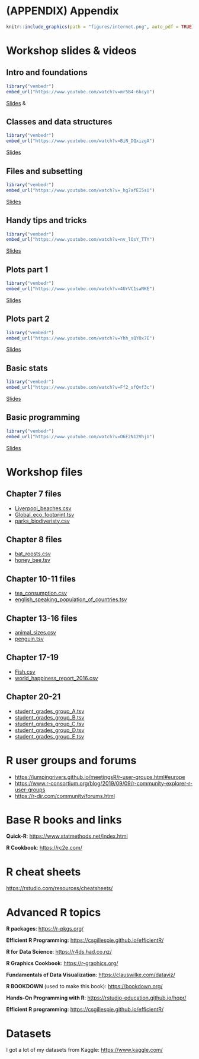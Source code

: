 # (APPENDIX) Appendix {.unnumbered}

```r
knitr::include_graphics(path = "figures/internet.png", auto_pdf = TRUE)
```

# Workshop slides & videos

## Intro and foundations

```r
library("vembedr")
embed_url("https://www.youtube.com/watch?v=mr5B4-6kcyU")
```

[Slides](https://neof-workshops.github.io/R_j4c0xh/downloads/Intro_to_R_1_intro_and_foundations.pdf) &

## Classes and data structures

```r
library("vembedr")
embed_url("https://www.youtube.com/watch?v=BiN_DQxizgA")
```

[Slides](https://neof-workshops.github.io/R_j4c0xh/downloads/Intro_to_R_2_classess_and_data_structures.pdf)

## Files and subsetting

```r
library("vembedr")
embed_url("https://www.youtube.com/watch?v=_hg7afEI5sU")
```

[Slides](https://neof-workshops.github.io/R_j4c0xh/downloads/Intro_to_R_3_files_sand_subsetting_data.pdf)

## Handy tips and tricks

```r
library("vembedr")
embed_url("https://www.youtube.com/watch?v=nv_lOsY_TTY")
```

[Slides](https://neof-workshops.github.io/R_j4c0xh/downloads/Intro_to_R_4_handy_tips_and_tricks.pdf)

## Plots part 1

```r
library("vembedr")
embed_url("https://www.youtube.com/watch?v=4UrVC1saNKE")
```

[Slides](https://neof-workshops.github.io/R_j4c0xh/downloads/Intro_to_R_5_plots_1.pdf)

## Plots part 2

```r
library("vembedr")
embed_url("https://www.youtube.com/watch?v=Yhh_sQYOx7E")
```

[Slides](https://neof-workshops.github.io/R_j4c0xh/downloads/Intro_to_R_6_plots_2.pdf)

## Basic stats

```r
library("vembedr")
embed_url("https://www.youtube.com/watch?v=Ff2_sfQvf3c")
```

[Slides](https://neof-workshops.github.io/R_j4c0xh/downloads/Intro_to_R_7_basic_stats.pdf)

## Basic programming

```r
library("vembedr")
embed_url("https://www.youtube.com/watch?v=O6F2N12VhjU")
```

[Slides](https://neof-workshops.github.io/R_j4c0xh/downloads/Intro_to_R_8_basic_programming.pdf)

# Workshop files {#workshopfiles}

## Chapter 7 files

- [Liverpool_beaches.csv](https://neof-workshops.github.io/R_j4c0xh/downloads/Liverpool_beaches.csv)
- [Global_eco_footprint.tsv](https://neof-workshops.github.io/R_j4c0xh/downloads/Global_eco_footprint.tsv)
- [parks_biodiveristy.csv](https://neof-workshops.github.io/R_j4c0xh/downloads/parks_biodiveristy.csv)

## Chapter 8 files

-   [bat_roosts.csv](https://neof-workshops.github.io/R_j4c0xh/downloads/bat_roosts.csv)
-   [honey_bee.tsv](https://neof-workshops.github.io/R_j4c0xh/downloads/honey_bee.tsv)

## Chapter 10-11 files

-   [tea_consumption.csv](https://neof-workshops.github.io/R_j4c0xh/downloads/tea_consumption.csv)
-   [english_speaking_population_of_countries.tsv](https://neof-workshops.github.io/R_j4c0xh/downloads/english_speaking_population_of_countries.tsv)

## Chapter 13-16 files

-   [animal_sizes.csv](https://neof-workshops.github.io/R_j4c0xh/downloads/animal_sizes.csv)
-   [penguin.tsv](https://neof-workshops.github.io/R_j4c0xh/downloads/penguin.tsv)

## Chapter 17-19

-   [Fish.csv](https://neof-workshops.github.io/R_j4c0xh/downloads/Fish.csv)
-   [world_happiness_report_2016.csv](https://neof-workshops.github.io/R_j4c0xh/downloads/world_happiness_report_2016.csv)

## Chapter 20-21

-   [student_grades_group_A.tsv](https://neof-workshops.github.io/R_j4c0xh/downloads/student_grades_group_A.tsv)
-   [student_grades_group_B.tsv](https://neof-workshops.github.io/R_j4c0xh/downloads/student_grades_group_B.tsv)
-   [student_grades_group_C.tsv](https://neof-workshops.github.io/R_j4c0xh/downloads/student_grades_group_C.tsv)
-   [student_grades_group_D.tsv](https://neof-workshops.github.io/R_j4c0xh/downloads/student_grades_group_D.tsv)
-   [student_grades_group_E.tsv](https://neof-workshops.github.io/R_j4c0xh/downloads/student_grades_group_E.tsv)

# R user groups and forums

-   <https://jumpingrivers.github.io/meetingsR/r-user-groups.html#europe>
-   <https://www.r-consortium.org/blog/2019/09/09/r-community-explorer-r-user-groups>
-   <https://r-dir.com/community/forums.html>

# Base R books and links

**Quick-R**: <https://www.statmethods.net/index.html>

**R Cookbook**: <https://rc2e.com/>

# R cheat sheets

<https://rstudio.com/resources/cheatsheets/>

# Advanced R topics

**R packages**: <https://r-pkgs.org/>

**Efficient R Programming**: <https://csgillespie.github.io/efficientR/>

**R for Data Science**: <https://r4ds.had.co.nz/>

**R Graphics Cookbook**: <https://r-graphics.org/>

**Fundamentals of Data Visualization**: <https://clauswilke.com/dataviz/>

**R BOOKDOWN** (used to make this book): <https://bookdown.org/>

**Hands-On Programming with R**: <https://rstudio-education.github.io/hopr/>

**Efficient R programming**: <https://csgillespie.github.io/efficientR/>

# Datasets

I got a lot of my datasets from Kaggle: <https://www.kaggle.com/>
